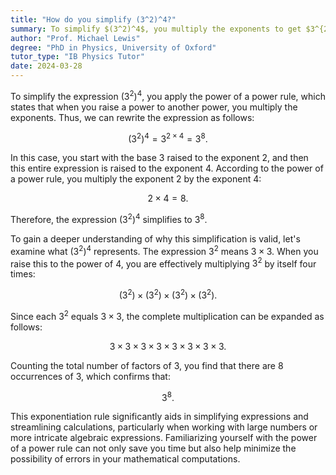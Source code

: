```yaml
---
title: "How do you simplify (3^2)^4?"
summary: To simplify $(3^2)^4$, you multiply the exponents to get $3^{2 \times 4} = 3^8$.
author: "Prof. Michael Lewis"
degree: "PhD in Physics, University of Oxford"
tutor_type: "IB Physics Tutor"
date: 2024-03-28
---
```


To simplify the expression $(3^2)^4$, you apply the power of a power rule, which states that when you raise a power to another power, you multiply the exponents. Thus, we can rewrite the expression as follows:

$$
(3^2)^4 = 3^{2 \times 4} = 3^8.
$$

In this case, you start with the base $3$ raised to the exponent $2$, and then this entire expression is raised to the exponent $4$. According to the power of a power rule, you multiply the exponent $2$ by the exponent $4$:

$$
2 \times 4 = 8.
$$

Therefore, the expression $(3^2)^4$ simplifies to $3^8$.

To gain a deeper understanding of why this simplification is valid, let's examine what $(3^2)^4$ represents. The expression $3^2$ means $3 \times 3$. When you raise this to the power of $4$, you are effectively multiplying $3^2$ by itself four times:

$$
(3^2) \times (3^2) \times (3^2) \times (3^2).
$$

Since each $3^2$ equals $3 \times 3$, the complete multiplication can be expanded as follows:

$$
3 \times 3 \times 3 \times 3 \times 3 \times 3 \times 3 \times 3.
$$

Counting the total number of factors of $3$, you find that there are $8$ occurrences of $3$, which confirms that:

$$
3^8.
$$

This exponentiation rule significantly aids in simplifying expressions and streamlining calculations, particularly when working with large numbers or more intricate algebraic expressions. Familiarizing yourself with the power of a power rule can not only save you time but also help minimize the possibility of errors in your mathematical computations.
    